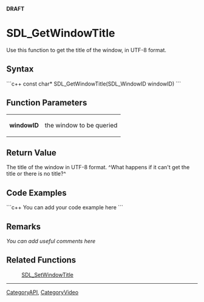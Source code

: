 <!-- pragma section-numbers off -->
<!-- pragma disable-camelcase -->
'''DRAFT'''

= SDL_GetWindowTitle =
Use this function to get the title of the window, in UTF-8 format.


== Syntax ==
```c++
const char* SDL_GetWindowTitle(SDL_WindowID windowID)
```

== Function Parameters ==
{|
|'''windowID'''
|the window to be queried
|}

== Return Value ==
The title of the window in UTF-8 format.  ^What happens if it can't get the title or there is no title?^

== Code Examples ==
```c++
You can add your code example here
```

== Remarks ==
''You can add useful comments here''

== Related Functions ==
:[[SDL_SetWindowTitle]]

----
[[CategoryAPI]], [[CategoryVideo]]
